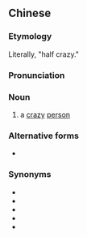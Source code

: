 {{also|半疯儿}}
==Chinese==
{{zh-forms|s=半疯儿|type=21}}

===Etymology===
Literally, "half crazy."

===Pronunciation===
{{zh-pron
|m=bànfēngr
|cat=n
}}

===Noun===
{{zh-noun}}

# {{lb|zh|slang}} a [[crazy]] [[person]]

===Alternative forms===
* {{l|zh|半疯}}

===Synonyms===
* {{l|zh|疯}}
* {{l|zh|狂}}
* {{l|zh|疯狂}}
* {{l|zh|疯魔}}
* {{l|zh|神经病}}